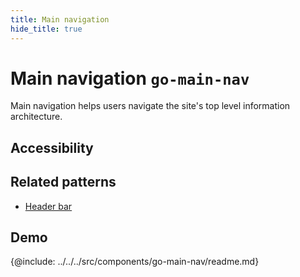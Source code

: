 ```yaml
---
title: Main navigation
hide_title: true
---
```



# Main navigation <span className="text-size-0">`go-main-nav`</span>

<!-- Description -->

<div className="text-size-1">Main navigation helps users navigate the site's top level information architecture.</div>

## Accessibility

## Related patterns

<!-- Patterns that uses this component -->

- [Header bar](../patterns/header-bar)

<!-- Demos, tips, variations, use cases -->

## Demo

<Demo code={demoSource} />

<!-- API -->

{@include: ../../../src/components/go-main-nav/readme.md}
